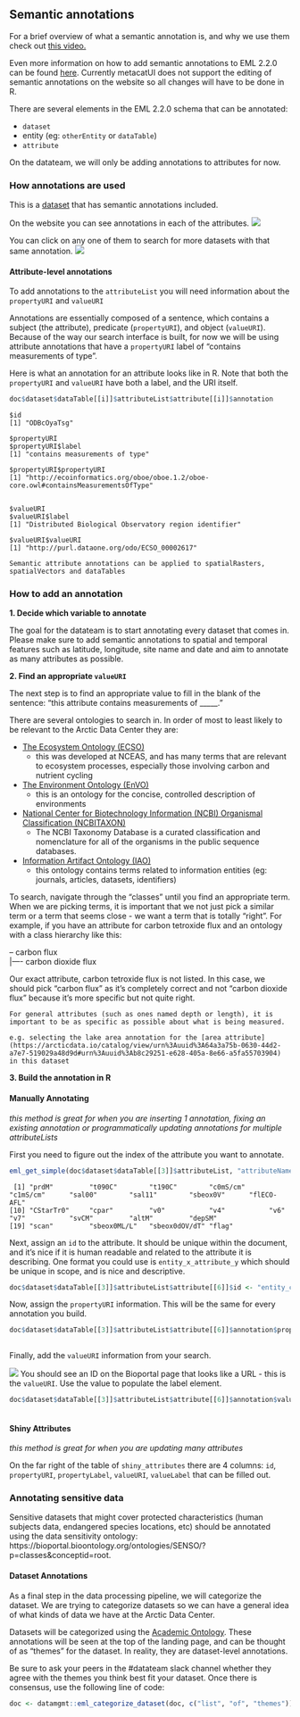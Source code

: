 ## Semantic annotations

For a brief overview of what a semantic annotation is, and why we use them check out [this video.](https://drive.google.com/file/d/1Err-fL8O21kd1NzHJ9HJkK_B2fpt4sQW/view?usp=sharing)

Even more information on how to add semantic annotations to EML 2.2.0 can be found
 <a href = 'https://eml.ecoinformatics.org/semantic-annotation-primer.html'>here</a>. Currently metacatUI does not support the editing of semantic annotations on the website so all changes will have to be done in R.
 
There are several elements in the EML 2.2.0 schema that can be annotated:

* `dataset`
* entity (eg: `otherEntity` or `dataTable`)
* `attribute`

On the datateam, we will only be adding annotations to attributes for now.

### How annotations are used

This is a  <a href = 'https://arcticdata.io/catalog/view/doi%3A10.18739%2FA2KW57J9Q'>dataset</a> that has semantic annotations included.

On the website you can see annotations in each of the attributes.
![](../images/annotations_web.png)

You can click on any one of them to search for more datasets with that same annotation.
![](../images/annotations_web_use.png)

#### Attribute-level annotations

To add annotations to the `attributeList` you will need information about the `propertyURI` and `valueURI`

Annotations are essentially composed of a sentence, which contains a subject (the attribute), predicate (`propertyURI`),
and object (`valueURI`). Because of the way our search interface is built, for now we will be using attribute annotations that have a `propertyURI` label of "contains measurements of type". 

Here is what an annotation for an attribute looks like in R. Note that both the `propertyURI` and `valueURI` have both a label, and the URI itself.

```r
doc$dataset$dataTable[[i]]$attributeList$attribute[[i]]$annotation
```
```
$id
[1] "ODBcOyaTsg"

$propertyURI
$propertyURI$label
[1] "contains measurements of type"

$propertyURI$propertyURI
[1] "http://ecoinformatics.org/oboe/oboe.1.2/oboe-core.owl#containsMeasurementsOfType"


$valueURI
$valueURI$label
[1] "Distributed Biological Observatory region identifier"

$valueURI$valueURI
[1] "http://purl.dataone.org/odo/ECSO_00002617"
```

```block
Semantic attribute annotations can be applied to spatialRasters, spatialVectors and dataTables
```

### How to add an annotation

**1. Decide which variable to annotate**

The goal for the datateam is to start annotating every dataset that comes in. Please make sure to add semantic annotations to spatial and temporal features such as latitude, longitude, site name and date and aim to annotate as many attributes as possible.

**2. Find an appropriate `valueURI`**

The next step is to find an appropriate value to fill in the blank of the sentence: "this attribute contains measurements of _____."

There are several ontologies to search in. In order of most to least likely to be relevant to the Arctic Data Center they are:

* [The Ecosystem Ontology (ECSO)](http://bioportal.bioontology.org/ontologies/ECSO/?p=classes&conceptid=http://purl.dataone.org/odo/ECSO_00002925)  
    - this was developed at NCEAS, and has many terms that are relevant to ecosystem processes, especially those involving carbon and nutrient cycling
* [The Environment Ontology (EnVO)](http://bioportal.bioontology.org/ontologies/ENVO/?p=classes&conceptid=root)
    - this is an ontology for the concise, controlled description of environments
* [National Center for Biotechnology Information (NCBI) Organismal Classification (NCBITAXON)](http://bioportal.bioontology.org/ontologies/NCBITAXON/?p=classes&conceptid=root)
    - The NCBI Taxonomy Database is a curated classification and nomenclature for all of the organisms in the public sequence databases.
* [Information Artifact Ontology (IAO)](http://bioportal.bioontology.org/ontologies/IAO/?p=summary)
    - this ontology contains terms related to information entities (eg: journals, articles, datasets, identifiers)

To search, navigate through the "classes" until you find an appropriate term. When we are picking terms, it is important that we not just pick a similar term or a term that seems close -  we want a term that is totally "right". For example, if you have an attribute for carbon tetroxide flux and an ontology with a class hierarchy like this:

-- carbon flux  
  |---- carbon dioxide flux

Our exact attribute, carbon tetroxide flux is not listed. In this case, we should pick "carbon flux" as it's completely correct and not "carbon dioxide flux" because it's more specific but not quite right.

```block
For general attributes (such as ones named depth or length), it is important to be as specific as possible about what is being measured. 

e.g. selecting the lake area annotation for the [area attribute](https://arcticdata.io/catalog/view/urn%3Auuid%3A64a3a75b-0630-44d2-a7e7-519029a48d9d#urn%3Auuid%3Ab8c29251-e628-405a-8e66-a5fa55703904) in this dataset
```

**3. Build the annotation in R**

#### Manually Annotating

*this method is great for when you are inserting 1 annotation, fixing an existing annotation or programmatically updating annotations for multiple attributeLists*

First you need to figure out the index of the attribute you want to annotate.

```r
eml_get_simple(doc$dataset$dataTable[[3]]$attributeList, "attributeName")
```

```
 [1] "prdM"         "t090C"        "t190C"        "c0mS/cm"      "c1mS/cm"      "sal00"        "sal11"        "sbeox0V"      "flECO-AFL"
[10] "CStarTr0"     "cpar"         "v0"           "v4"           "v6"           "v7"           "svCM"         "altM"         "depSM"    
[19] "scan"         "sbeox0ML/L"   "sbeox0dOV/dT" "flag"    
```

Next, assign an `id` to the attribute. It should be unique within the document, and it's nice if it is human readable and related to the attribute it is describing. One format you could use is `entity_x_attribute_y` which should be unique in scope, and is nice and descriptive.

```r
doc$dataset$dataTable[[3]]$attributeList$attribute[[6]]$id <- "entity_ctd_attribute_salinity"
```

Now, assign the `propertyURI` information. This will be the same for every annotation you build.

```r
doc$dataset$dataTable[[3]]$attributeList$attribute[[6]]$annotation$propertyURI <- list(label = "contains measurements of type",
                                                                                       propertyURI = "http://ecoinformatics.org/oboe/oboe.1.2/oboe-core.owl#containsMeasurementsOfType")
```

Finally, add the `valueURI` information from your search. 

![](../images/bioportal_term.png)
You should see an ID on the Bioportal page that looks like a URL - this is the `valueURI`. Use the value to populate the label element.

```r
doc$dataset$dataTable[[3]]$attributeList$attribute[[6]]$annotation$valueURI <- list(label = "Water Salinity",
                                                                                       valueURI = "http://purl.dataone.org/odo/ECSO_00001164")
```

#### Shiny Attributes

*this method is great for when you are updating many attributes*

On the far right of the table of `shiny_attributes` there are 4 columns: `id`, `propertyURI`, `propertyLabel`, `valueURI`, `valueLabel` that can be filled out.

### Annotating sensitive data

Sensitive datasets that might cover protected characteristics (human subjects data, endangered species locations, etc) should be annotated using the data sensitivity ontology: https://bioportal.bioontology.org/ontologies/SENSO/?p=classes&conceptid=root. 

#### Dataset Annotations

As a final step in the data processing pipeline, we will categorize the dataset. We are trying to categorize datasets so we can have a general idea of what kinds of data we have at the Arctic Data Center.

Datasets will be categorized using the [Academic Ontology](https://bioportal.bioontology.org/ontologies/ADCAD/?p=classes&conceptid=root). These annotations will be seen at the top of the landing page, and can be thought of as "themes" for the dataset. In reality, they are dataset-level annotations.

Be sure to ask your peers in the #datateam slack channel whether they agree with the themes you think best fit your dataset. Once there is consensus, use the following line of code: 

```r
doc <- datamgmt::eml_categorize_dataset(doc, c("list", "of", "themes"))
```

